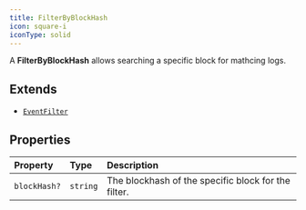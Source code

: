 ```yaml
---
title: FilterByBlockHash
icon: square-i
iconType: solid
---
```


A **FilterByBlockHash** allows searching a specific block for mathcing logs.

## Extends

- [`EventFilter`](/content/interfaces/EventFilter)

## Properties

| Property | Type | Description |
| :------ | :------ | :------ |
| `blockHash?` | `string` | The blockhash of the specific block for the filter. |
